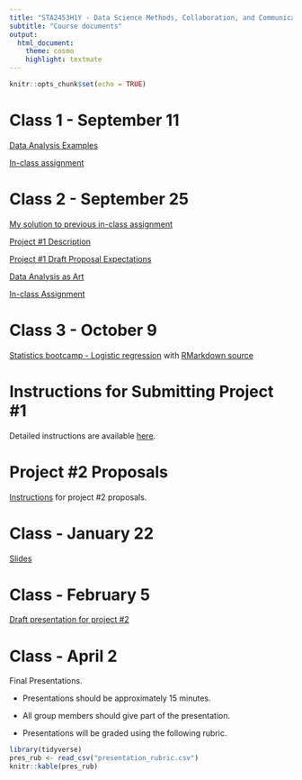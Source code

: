 ```yaml
---
title: "STA2453H1Y - Data Science Methods, Collaboration, and Communication"
subtitle: "Course documents"
output:
  html_document:
    theme: cosmo
    highlight: textmate
---
```


```r
knitr::opts_chunk$set(echo = TRUE)
```

# Class 1 - September 11

[Data Analysis Examples](sta2453-11sept2018-class1_updatedFeb122019.html)

[In-class assignment](sta2453_inclassassign.slides-2.html)

# Class 2 - September 25

[My solution to previous in-class assignment](kidneystones_ver1-2.html)

[Project #1 Description](sta2453_2018_project1.html)

[Project #1 Draft Proposal Expectations](project1proposal.html)

[Data Analysis as Art](sta2453-class2-slides-Sept25.html)

[In-class Assignment](sta2453_class2_2018air_pollution_eda_student.html)

# Class 3 - October 9

[Statistics bootcamp - Logistic regression](logreg_slides.html) with [RMarkdown source](logreg_slides.Rmd)

# Instructions for Submitting Project #1

Detailed instructions are available [here](project1submission.html). 

# Project #2 Proposals

[Instructions](project2.html) for project #2 proposals.

# Class - January 22

[Slides](sta2453_jan22.pdf)

# Class - February 5

[Draft presentation for project #2](Project2draftpres.html)

# Class - April 2

Final Presentations.  

- Presentations should be approximately 15 minutes.

- All group members should give part of the presentation.

- Presentations will be graded using the following rubric.

```r
library(tidyverse)
pres_rub <- read_csv("presentation_rubric.csv")
knitr::kable(pres_rub)
```


